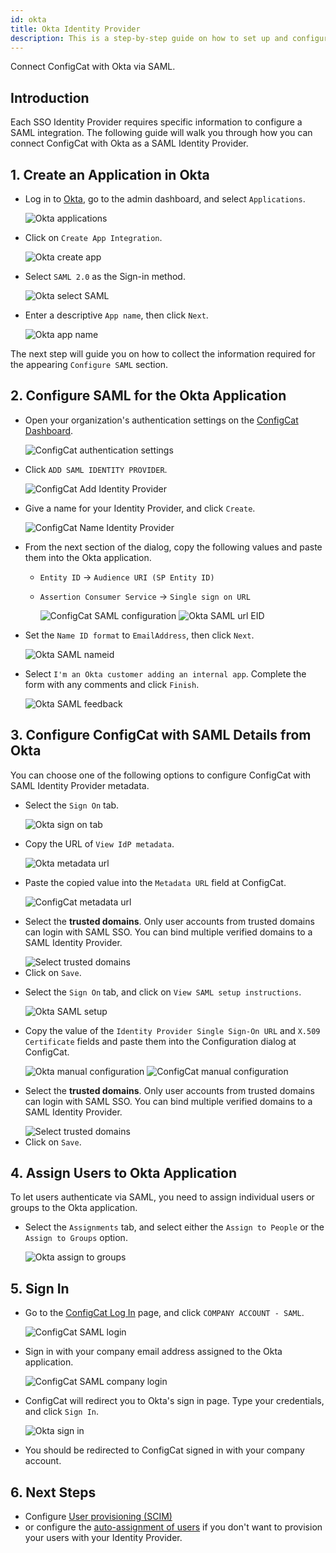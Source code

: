 ```yaml
---
id: okta
title: Okta Identity Provider
description: This is a step-by-step guide on how to set up and configure Okta as a SAML Identity Provider for your organization.
---
```



Connect ConfigCat with Okta via SAML.

## Introduction

Each SSO Identity Provider requires specific information to configure a SAML integration. The following guide will walk you through how you can connect ConfigCat with Okta as a SAML Identity Provider.

## 1. Create an Application in Okta

- Log in to <a href="https://login.okta.com/" target="_blank">Okta</a>, go to the admin dashboard, and select `Applications`.

  <img className="bordered-img" src="/docs/assets/saml/okta/applications.png" alt="Okta applications" decoding="async" loading="lazy" />

- Click on `Create App Integration`.

  <img className="bordered-img" src="/docs/assets/saml/okta/create_app.png" alt="Okta create app" decoding="async" loading="lazy" />

- Select `SAML 2.0` as the Sign-in method.

  <img className="bordered-img" src="/docs/assets/saml/okta/select_saml.png" alt="Okta select SAML" decoding="async" loading="lazy" />

- Enter a descriptive `App name`, then click `Next`.

  <img className="bordered-img" src="/docs/assets/saml/okta/app_name.png" alt="Okta app name" decoding="async" loading="lazy" />

The next step will guide you on how to collect the information required for the appearing `Configure SAML` section.

## 2. Configure SAML for the Okta Application

- Open your organization's authentication settings on the <a href="https://app.configcat.com/organization/authentication" target="_blank">ConfigCat Dashboard</a>.

  <img className="bordered-img" src="/docs/assets/saml/dashboard/authentication.png" alt="ConfigCat authentication settings" decoding="async" loading="lazy" />

- Click `ADD SAML IDENTITY PROVIDER`.

  <img className="bordered-img" src="/docs/assets/saml/dashboard/add_idp.png" alt="ConfigCat Add Identity Provider" decoding="async" loading="lazy" />

- Give a name for your Identity Provider, and click `Create`.

  <img className="bordered-img" src="/docs/assets/saml/dashboard/okta_name.png" alt="ConfigCat Name Identity Provider" decoding="async" loading="lazy" />

- From the next section of the dialog, copy the following values and paste them into the Okta application.

  - `Entity ID` -> `Audience URI (SP Entity ID)`
  - `Assertion Consumer Service` -> `Single sign on URL`

    <img className="bordered-img" src="/docs/assets/saml/dashboard/acs_entity_id_1.png" alt="ConfigCat SAML configuration" decoding="async" loading="lazy" />

    <img className="bordered-img" src="/docs/assets/saml/okta/okta_acs_eid.png" alt="Okta SAML url EID" decoding="async" loading="lazy" />

- Set the `Name ID format` to `EmailAddress`, then click `Next`.

  <img className="bordered-img" src="/docs/assets/saml/okta/okta_name_id.png" alt="Okta SAML nameid" decoding="async" loading="lazy" />

- Select `I'm an Okta customer adding an internal app`. Complete the form with any comments and click `Finish`.

  <img className="bordered-img" src="/docs/assets/saml/okta/feedback.png" alt="Okta SAML feedback" decoding="async" loading="lazy" />

## 3. Configure ConfigCat with SAML Details from Okta

You can choose one of the following options to configure ConfigCat with SAML Identity Provider metadata.

<Tabs>
  <TabItem value="metadataUrl" label="Metadata URL" default>
    <ul>
      <li>
        <p>Select the <code>Sign On</code> tab.</p>
        <img className="bordered-img" src="/docs/assets/saml/okta/metadata_url1.png" alt="Okta sign on tab" decoding="async" loading="lazy" />
      </li>
      <li>
        <p>Copy the URL of <code>View IdP metadata</code>.</p>
        <img className="bordered-img" src="/docs/assets/saml/okta/metadata_url2.png" alt="Okta metadata url" decoding="async" loading="lazy" />
      </li>
      <li>
        <p>Paste the copied value into the <code>Metadata URL</code> field at ConfigCat.</p>
        <img className="bordered-img" src="/docs/assets/saml/okta/cc_metadata_new.png" alt="ConfigCat metadata url" decoding="async" loading="lazy" />
      </li>
      <li>
        <p>Select the <strong>trusted domains</strong>. Only user accounts from trusted domains can login with SAML SSO. You can bind multiple verified domains to a SAML Identity Provider.</p>
        <img className="bordered-img" src="/docs/assets/saml/dashboard/select_trusted_domains.png" alt="Select trusted domains" decoding="async" loading="lazy" />
      </li>
      <li>
        Click on <code>Save</code>.
      </li>
    </ul>
  </TabItem>
  <TabItem value="manual" label="Manual Configuration">
    <ul>
      <li>
        <p>Select the <code>Sign On</code> tab, and click on <code>View SAML setup instructions</code>.</p>
        <img className="bordered-img" src="/docs/assets/saml/okta/manual_setup.png" alt="Okta SAML setup" decoding="async" loading="lazy" />
      </li>
      <li>
        <p>Copy the value of the <code>Identity Provider Single Sign-On URL</code> and <code>X.509 Certificate</code> fields and paste them into the Configuration dialog at ConfigCat.</p>
        <img className="bordered-img" src="/docs/assets/saml/okta/manual.png" alt="Okta manual configuration" decoding="async" loading="lazy" />
        <img className="bordered-img" src="/docs/assets/saml/okta/manual_cc_new.png" alt="ConfigCat manual configuration" decoding="async" loading="lazy" />
      </li>
      <li>
        <p>Select the <strong>trusted domains</strong>. Only user accounts from trusted domains can login with SAML SSO. You can bind multiple verified domains to a SAML Identity Provider.</p>
        <img className="bordered-img" src="/docs/assets/saml/dashboard/select_trusted_domains.png" alt="Select trusted domains" decoding="async" loading="lazy" />
      </li>
      <li>
        Click on <code>Save</code>.
      </li>
    </ul>
  </TabItem>
</Tabs>

## 4. Assign Users to Okta Application

To let users authenticate via SAML, you need to assign individual users or groups to the Okta application.

- Select the `Assignments` tab, and select either the `Assign to People` or the `Assign to Groups` option.

  <img className="bordered-img" src="/docs/assets/saml/okta/assign.png" alt="Okta assign to groups" decoding="async" loading="lazy" />

## 5. Sign In

- Go to the <a href="https://app.configcat.com/auth/login" target="_blank">ConfigCat Log In</a> page, and click `COMPANY ACCOUNT - SAML`.

  <img className="bordered-img" src="/docs/assets/saml/dashboard/saml_login.png" alt="ConfigCat SAML login" decoding="async" loading="lazy" />

- Sign in with your company email address assigned to the Okta application.

  <img className="bordered-img" src="/docs/assets/saml/dashboard/company_email.png" alt="ConfigCat SAML company login" decoding="async" loading="lazy" />

- ConfigCat will redirect you to Okta's sign in page. Type your credentials, and click `Sign In`.

  <img className="bordered-img" src="/docs/assets/saml/okta/okta_sign_in.png" alt="Okta sign in" decoding="async" loading="lazy" />

- You should be redirected to ConfigCat signed in with your company account.

## 6. Next Steps

- Configure [User provisioning (SCIM)](../../scim/overview.mdx)
- or configure the [auto-assignment of users](../../auto-assign-users.mdx) if you don't want to provision your users with your Identity Provider.
